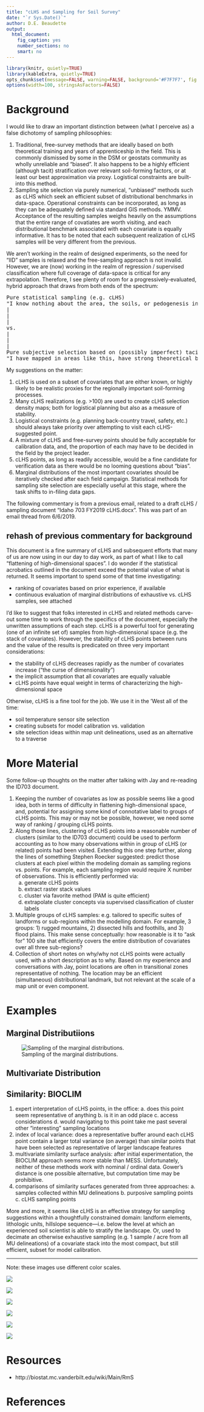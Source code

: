 ```yaml
---
title: "cLHS and Sampling for Soil Survey"
date: "`r Sys.Date()`"
author: D.E. Beaudette
output:
  html_document:
    fig_caption: yes
    number_sections: no
    smart: no
---
```

  
```r
library(knitr, quietly=TRUE)
library(kableExtra, quietly=TRUE)
opts_chunk$set(message=FALSE, warning=FALSE, background='#F7F7F7', fig.retina=2, dev='png', tidy=FALSE, verbose=FALSE, fig.align='center', echo=FALSE)
options(width=100, stringsAsFactors=FALSE)
```

# Background

I would like to draw an important distinction between (what I perceive as) a false dichotomy of sampling philosophies:

   1. Traditional, free-survey methods that are ideally based on both theoretical training and years of apprenticeship in the field. This is commonly dismissed by some in the DSM or geostats community as wholly unreliable and "biased". It also happens to be a highly efficient (although tacit) stratification over relevant soil-forming factors, or at least our best approximation via proxy. Logistical constraints are built-into this method.
  2. Sampling site selection via purely numerical, "unbiased" methods such as cLHS which seek an efficient subset of distributional benchmarks in data-space. Operational constraints can be incorporated, as long as they can be adequately defined via standard GIS methods. YMMV. Acceptance of the resulting samples weighs heavily on the assumptions that the entire range of covatiates are worth visiting, and each distributional benchmark associated with each covariate is equally informative. It has to be noted that each subsequent realization of cLHS samples will be very different from the previous.

We aren't working in the realm of designed experiments, so the need for "IID" samples is relaxed and the free-sampling approach is not invalid. However, we are (now) working in the realm of regression / supervised classification where full coverage of data-space is critical for any extrapolation. Therefore, I see plenty of room for a progressively-evaluated, hybrid approach that draws from both ends of the spectrum:

<pre>
Pure statistical sampling (e.g. cLHS)
"I know nothing about the area, the soils, or pedogenesis in general".
|
|
|
vs.
|
|
|
Pure subjective selection based on (possibly imperfect) tacit knowledge
"I have mapped in areas like this, have strong theoretical background, and confident in my selection".
</pre>

My suggestions on the matter:

   1. cLHS is used on a subset of covariates that are either known, or highly likely to be realistic proxies for the regionally important soil-forming processes.
   2. Many cLHS realizations (e.g. >100) are used to create cLHS selection density maps; both for logistical planning but also as a measure of stability.
   3. Logistical constraints (e.g. planning back-country travel, safety, etc.) should always take priority over attempting to visit each cLHS-suggested point.
   4. A mixture of cLHS and free-survey points should be fully acceptable for calibration data, and, the proportion of each may have to be decided in the field by the project leader.
   5. cLHS points, as long as readily accessible, would be a fine candidate for verification data as there would be no looming questions about "bias".
   6. Marginal distributions of the most important covariates should be iteratively checked after each field campaign. Statistical methods for sampling site selection are especially useful at this stage, where the task shifts to in-filing data gaps.


The following commentary is from a previous email, related to a draft cLHS / sampling document "Idaho 703 FY2019 cLHS.docx". This was part of an email thread from 6/6/2019.

## rehash of previous commentary for background
This document is a fine summary of cLHS and subsequent efforts that many of us are now using in our day to day work, as part of what I like to call "flattening of high-dimensional spaces". I do wonder if the statistical acrobatics outlined in the document exceed the potential value of what is returned. It seems important to spend some of that time investigating:

   * ranking of covariates based on prior experience, if available
   * continuous evaluation of marginal distributions of exhaustive vs. cLHS samples, see attached

I'd like to suggest that folks interested in cLHS and related methods carve-out some time to work through the specifics of the document, especially the unwritten assumptions of each step. cLHS is a powerful tool for generating (one of an infinite set of) samples from high-dimensional space (e.g. the stack of covariates). However, the stability of cLHS points between runs and the value of the results is predicated on three very important considerations:

   * the stability of cLHS decreases rapidly as the number of covariates increase ("the curse of dimensionality")
   * the implicit assumption that all covariates are equally valuable
   * cLHS points have equal weight in terms of characterizing the high-dimensional space

Otherwise, cLHS is a fine tool for the job. We use it in the 'West all of the time:

   * soil temperature sensor site selection
   * creating subsets for model calibration vs. validation
   * site selection ideas within map unit delineations, used as an alternative to a traverse


# More Material

Some follow-up thoughts on the matter after talking with Jay and re-reading the ID703 document.

   1. Keeping the number of covariates as low as possible seems like a good idea, both in terms of difficulty in flattening high-dimensional space, and, potential for assigning some kind of connotative label to groups of cLHS points. This may or may not be possible, however, we need some way of ranking / grouping cLHS points.
   2. Along those lines, clustering of cLHS points into a reasonable number of clusters (similar to the ID703 document) could be used to perform accounting as to how many observations within in group of cLHS (or related) points had been visited. Extending this one step further, along the lines of something Stephen Roecker suggested: predict those clusters at each pixel within the modeling domain as sampling regions vs. points. For example, each sampling region would require X number of observations. This is efficiently performed via:
      a. generate cLHS points
      b. extract raster stack values
      c. cluster via favorite method (PAM is quite efficient)
      d. extrapolate cluster concepts via supervised classification of cluster labels
   3. Multiple groups of cLHS samples: e.g. tailored to specific suites of landforms or sub-regions within the modelling domain. For example, 3 groups: 1) rugged mountains, 2) dissected hills and foothills, and 3) flood plains. This make sense conceptually: how reasonable is it to "ask for" 100 site that efficiently covers the entire distribution of covariates over all three sub-regions?
   4. Collection of short notes on why/why not cLHS points were actually used, with a short description as to why. Based on my experience and conversations with Jay, point locations are often in transitional zones representative of nothing. The location may be an efficient (simultaneous) distributional landmark, but not relevant at the scale of a map unit or even component.



# Examples

## Marginal Distributiions
![Sampling of the marginal distributions.](marginal-dist-comparison.png)


## Multivariate Distribution


## Similarity: BIOCLIM

   1.	expert interpretation of cLHS points, in the office:
      a. does this point seem representative of anything
      b. is it in an odd place
      c. access considerations
      d. would navigating to this point take me past several other "interesting" sampling locations
   2.	index of local variance: does a representative buffer around each cLHS point contain a larger total variance (on average) than similar points that have been selected as representative of larger landscape features
   3.	multivariate similarity surface analysis: after initial experimentation, the BIOCLIM approach seems more stable than MESS. Unfortunately, neither of these methods work with nominal / ordinal data. Gower's distance is one possible alternative, but computation time may be prohibitive.
   4.	comparisons of similarity surfaces generated from three approaches:
      a. samples collected within MU delineations
      b. purposive sampling points
      c. cLHS sampling points

More and more, it seems like cLHS is an effective strategy for sampling suggestions within a thoughtfully constrained domain: landform elements, lithologic units, hillslope sequence—i.e. below the level at which an experienced soil scientist is able to stratify the landscape. Or, used to decimate an otherwise exhaustive sampling (e.g. 1 sample / acre from all MU delineations) of a covariate stack into the most compact, but still efficient, subset for model calibration.


--------------------------------

Note: these images use different color scales.

![](MU-1115-bioclim-seki.jpg)


![](MU-2150-bioclim-seki.jpg)


![](cLHS-bioclim-seki-example-01.jpg)



![](SEKI-L2-hierarchy.png)

![](22AA (Sierra Alpine).png)

![](SEKI-BIOCLIM-by-concept.png)



# Resources

 * http://biostat.mc.vanderbilt.edu/wiki/Main/RmS

# References
 







